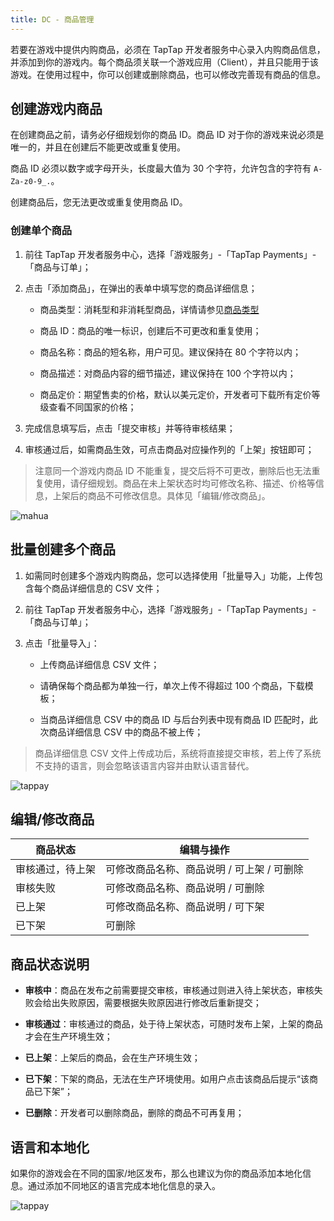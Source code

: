 ```yaml
---
title: DC - 商品管理
---
```


<head>
  <meta name="robots" content="noindex" />
</head>

若要在游戏中提供内购商品，必须在 TapTap 开发者服务中心录入内购商品信息，并添加到你的游戏内。每个商品须关联一个游戏应用（Client），并且只能用于该游戏。在使用过程中，你可以创建或删除商品，也可以修改完善现有商品的信息。

## 创建游戏内商品

在创建商品之前，请务必仔细规划你的商品 ID。商品 ID 对于你的游戏来说必须是唯一的，并且在创建后不能更改或重复使用。

商品 ID 必须以数字或字母开头，长度最大值为 30 个字符，允许包含的字符有 `A-Za-z0-9_.`。

创建商品后，您无法更改或重复使用商品 ID。

### 创建单个商品

1. 前往 TapTap 开发者服务中心，选择「游戏服务」-「TapTap Payments」-「商品与订单」；

2. 点击「添加商品」，在弹出的表单中填写您的商品详细信息；

    - 商品类型：消耗型和非消耗型商品，详情请参见[商品类型](/tds-tappay-product-description/#商品类型)

    - 商品 ID：商品的唯一标识，创建后不可更改和重复使用；

    - 商品名称：商品的短名称，用户可见。建议保持在 80 个字符以内；

    - 商品描述：对商品内容的细节描述，建议保持在 100 个字符以内；

    - 商品定价：期望售卖的价格，默认以美元定价，开发者可下载所有定价等级查看不同国家的价格；

3. 完成信息填写后，点击「提交审核」并等待审核结果；

4. 审核通过后，如需商品生效，可点击商品对应操作列的「上架」按钮即可；


> 注意同一个游戏内商品 ID 不能重复，提交后将不可更改，删除后也无法重复使用，请仔细规划。商品在未上架状态时均可修改名称、描述、价格等信息，上架后的商品不可修改信息。具体见「编辑/修改商品」。


![mahua](https://capacity-files.lcfile.com/k9ozOtYY84oFlKnPahOgbDwKUtBjyQBy/add_sku.png)

## 批量创建多个商品

1. 如需同时创建多个游戏内购商品，您可以选择使用「批量导入」功能，上传包含每个商品详细信息的 CSV 文件；

2. 前往 TapTap 开发者服务中心，选择「游戏服务」-「TapTap Payments」-「商品与订单」；

3. 点击「批量导入」：

    - 上传商品详细信息 CSV 文件；

    - 请确保每个商品都为单独一行，单次上传不得超过 100 个商品，下载模板；

    - 当商品详细信息 CSV 中的商品 ID 与后台列表中现有商品 ID 匹配时，此次商品详细信息 CSV 中的商品不被上传；

> 商品详细信息 CSV 文件上传成功后，系统将直接提交审核，若上传了系统不支持的语言，则会忽略该语言内容并由默认语言替代。

![tappay](https://capacity-files.lcfile.com/pyCVuLGYb9hLWY4uKWzgxS8hQjxseRos/add_sku_batch.png)

## 编辑/修改商品

|  商品状态   | 编辑与操作  |
|  ----  | ----  |
| 审核通过，待上架  | 可修改商品名称、商品说明 / 可上架 / 可删除 |
| 审核失败 | 可修改商品名称、商品说明 / 可删除 |
| 已上架  | 可修改商品名称、商品说明 / 可下架 |
| 已下架  | 可删除 |

## 商品状态说明

* __审核中__：商品在发布之前需要提交审核，审核通过则进入待上架状态，审核失败会给出失败原因，需要根据失败原因进行修改后重新提交；

* __审核通过__：审核通过的商品，处于待上架状态，可随时发布上架，上架的商品才会在生产环境生效；

* __已上架__：上架后的商品，会在生产环境生效；

* __已下架__：下架的商品，无法在生产环境使用。如用户点击该商品后提示“该商品已下架”；

* __已删除__：开发者可以删除商品，删除的商品不可再复用；

## 语言和本地化

如果你的游戏会在不同的国家/地区发布，那么也建议为你的商品添加本地化信息。通过添加不同地区的语言完成本地化信息的录入。

![tappay](https://capacity-files.lcfile.com/kMigV2xglGugYrgwOGghYMCwoIFdtnM5/product-multilingual.png)
